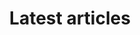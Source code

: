 ---
title: "Latest articles"
description: "Leatest articles published in The Broad Report."
blocks:
  - name: "HEADER"
    title: "Latest Articles"
---